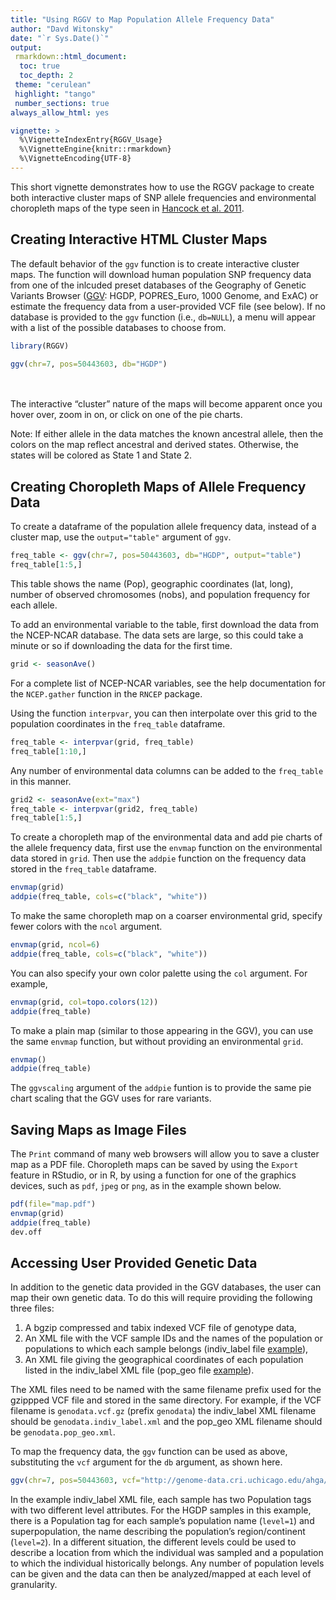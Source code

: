 ```yaml
---
title: "Using RGGV to Map Population Allele Frequency Data"
author: "Davd Witonsky"
date: "`r Sys.Date()`"
output: 
 rmarkdown::html_document:
  toc: true
  toc_depth: 2
 theme: "cerulean"
 highlight: "tango"
 number_sections: true
always_allow_html: yes

vignette: >
  %\VignetteIndexEntry{RGGV_Usage}
  %\VignetteEngine{knitr::rmarkdown}
  %\VignetteEncoding{UTF-8}
---
```

This short vignette demonstrates how to use the RGGV package to create both interactive cluster maps of SNP allele frequencies and 
environmental choropleth maps of the type seen in [Hancock et al. 2011](http://journals.plos.org/plosgenetics/article?id=10.1371/journal.pgen.1001375).

## Creating Interactive HTML Cluster Maps

The default behavior of the `ggv` function is to create interactive cluster maps. The function will download human 
population SNP frequency data from one of the inlcuded preset databases of the Geography of Genetic Variants Browser ([GGV](http://popgen.uchicago.edu/ggv/?data=%221000genomes%22&chr=1&pos=222087833): HGDP, POPRES_Euro, 1000 Genome, and ExAC) 
or estimate the frequency data from a user-provided VCF file (see below). If no database is provided to the `ggv` function 
(i.e., `db=NULL`), a menu will appear with a list of the possible databases to choose from.

```r
library(RGGV)

ggv(chr=7, pos=50443603, db="HGDP")

```

<br>
<br>
The interactive "cluster" nature of the maps will become apparent once you hover over, zoom in on, or click on one of the pie charts. 

Note: If either allele in the data matches the known ancestral allele, then the colors on the map reflect ancestral and derived states. Otherwise, the states will be colored as State 1 and State 2.

## Creating Choropleth Maps of Allele Frequency Data

To create a dataframe of the population allele frequency data, instead of a cluster map, use the `output="table"` argument of `ggv`. 

```r
freq_table <- ggv(chr=7, pos=50443603, db="HGDP", output="table")
freq_table[1:5,]
```
This table shows the name (Pop), geographic coordinates (lat, long), number of observed chromosomes (nobs), and population frequency for each allele.


To add an environmental variable to the table, first download the data from the NCEP-NCAR database. The data sets are large, so this could take a minute or so if downloading the data for the first time.
```r
grid <- seasonAve()
```

For a complete list of NCEP-NCAR variables, see the help documentation for the `NCEP.gather` function in the `RNCEP` package.

Using the function `interpvar`, you can then interpolate over this grid to the population coordinates in the `freq_table` dataframe.
```r
freq_table <- interpvar(grid, freq_table)
freq_table[1:10,]
```
Any number of environmental data columns can be added to the `freq_table` in this manner. 

```r
grid2 <- seasonAve(ext="max")
freq_table <- interpvar(grid2, freq_table)
freq_table[1:5,]
```

To create a choropleth map of the environmental data and add pie charts of the allele frequency data, first 
use the `envmap` function on the environmental data stored in `grid`. Then use the `addpie` function on the
frequency data stored in the `freq_table` dataframe.

```r
envmap(grid)
addpie(freq_table, cols=c("black", "white"))
```

To make the same choropleth map on a coarser environmental grid, specify fewer colors with the `ncol` argument.

```r

envmap(grid, ncol=6)
addpie(freq_table, cols=c("black", "white"))
```

You can also specify your own color palette using the `col` argument. For example,
```r
envmap(grid, col=topo.colors(12))
addpie(freq_table)
```

To make a plain map (similar to those appearing in the GGV), you can use the same `envmap` function, but without providing 
an environmental `grid`.

```r
envmap()
addpie(freq_table)
```

The `ggvscaling` argument of the `addpie` funtion is to provide the same pie chart scaling that the GGV uses for rare variants.

## Saving Maps as Image Files

The `Print` command of many web browsers will allow you to save a cluster map as a PDF file. Choropleth maps can be saved 
by using the `Export` feature in RStudio, or in R, by using a function for one of the graphics devices, such as 
`pdf`, `jpeg` or `png`, as in the example shown below.

```r
pdf(file="map.pdf")
envmap(grid)
addpie(freq_table)
dev.off
```


## Accessing User Provided Genetic Data

In addition to the genetic data provided in the GGV databases, the user can map their own genetic data. To do this
will require providing the following three files:

1. A bgzip compressed and tabix indexed VCF file of genotype data,
2. An XML file with the VCF sample IDs and the names of the population or populations 
to which each sample belongs (indiv_label file [example](http://genome-data.cri.uchicago.edu/ahga/allpops_auto_maf0.005geno0.1.indiv_label.xml)),
3. An XML file giving the geographical coordinates of each population listed in the indiv_label XML file (pop_geo file [example](http://genome-data.cri.uchicago.edu/ahga/allpops_auto_maf0.005geno0.1.pop_geo.xml)).

The XML files need to be named with the same filename prefix used for the gzippped
VCF file and stored in the same directory. For example, if the VCF filename is `genodata.vcf.gz` (prefix `genodata`)
the indiv_label XML filename should be `genodata.indiv_label.xml` and the pop_geo XML filename should be `genodata.pop_geo.xml`.

To map the frequency data, the `ggv` function can be used as above, substituting the `vcf` argument for the `db` argument, as shown here.
```r
ggv(chr=7, pos=50443603, vcf="http://genome-data.cri.uchicago.edu/ahga/allpops_auto_maf0.005geno0.1.vcf.gz")
```

In the example indiv_label XML file, each sample has two Population tags with two different level attributes. For the HGDP samples in this example, there is a Population tag for each sample's population name (`level=1`) and superpopulation, the name describing the population's region/continent (`level=2`). In a different situation, the different levels could be used to describe a location from which the individual was sampled and a population to which the individual historically belongs. Any number of population levels can be given and the data can then be analyzed/mapped at each level of granularity.


